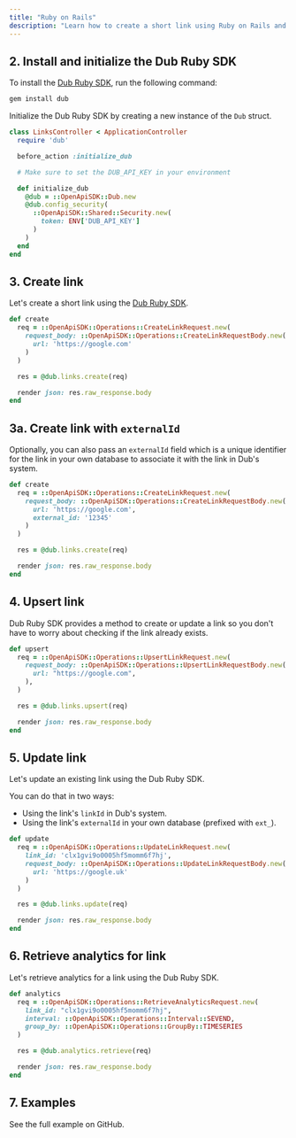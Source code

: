```yaml
---
title: "Ruby on Rails"
description: "Learn how to create a short link using Ruby on Rails and the Dub Ruby SDK."
---
```



<Prerequisites />

## 2. Install and initialize the Dub Ruby SDK

<Steps titleSize="h3">

<Step title="Install">

To install the [Dub Ruby SDK](https://d.to/ruby), run the following command:

```bash bash
gem install dub
```

</Step>

<Step title="Initialize">

Initialize the Dub Ruby SDK by creating a new instance of the `Dub` struct.

```ruby
class LinksController < ApplicationController
  require 'dub'

  before_action :initialize_dub

  # Make sure to set the DUB_API_KEY in your environment

  def initialize_dub
    @dub = ::OpenApiSDK::Dub.new
    @dub.config_security(
      ::OpenApiSDK::Shared::Security.new(
        token: ENV['DUB_API_KEY']
      )
    )
  end
end
```

</Step>

</Steps>

## 3. Create link

Let's create a short link using the [Dub Ruby SDK](https://d.to/ruby).

```ruby links_controller.rb
def create
  req = ::OpenApiSDK::Operations::CreateLinkRequest.new(
    request_body: ::OpenApiSDK::Operations::CreateLinkRequestBody.new(
      url: 'https://google.com'
    )
  )

  res = @dub.links.create(req)

  render json: res.raw_response.body
end
```

<Accordion title="Full list of available attributes for the Link model">
  <LinkArguments />
</Accordion>

## 3a. Create link with `externalId`

Optionally, you can also pass an `externalId` field which is a unique identifier for the link in your own database to associate it with the link in Dub's system.

```ruby links_controller.rb
def create
  req = ::OpenApiSDK::Operations::CreateLinkRequest.new(
    request_body: ::OpenApiSDK::Operations::CreateLinkRequestBody.new(
      url: 'https://google.com',
      external_id: '12345'
    )
  )

  res = @dub.links.create(req)

  render json: res.raw_response.body
end
```

## 4. Upsert link

Dub Ruby SDK provides a method to create or update a link so you don't have to worry about checking if the link already exists.

```ruby links_controller.rb
def upsert
  req = ::OpenApiSDK::Operations::UpsertLinkRequest.new(
    request_body: ::OpenApiSDK::Operations::UpsertLinkRequestBody.new(
      url: "https://google.com",
    ),
  )

  res = @dub.links.upsert(req)

  render json: res.raw_response.body
end
```

## 5. Update link

Let's update an existing link using the Dub Ruby SDK.

You can do that in two ways:

- Using the link's `linkId` in Dub's system.
- Using the link's `externalId` in your own database (prefixed with `ext_`).

```ruby links_controller.rb
def update
  req = ::OpenApiSDK::Operations::UpdateLinkRequest.new(
    link_id: 'clx1gvi9o0005hf5momm6f7hj',
    request_body: ::OpenApiSDK::Operations::UpdateLinkRequestBody.new(
      url: 'https://google.uk'
    )
  )

  res = @dub.links.update(req)

  render json: res.raw_response.body
end
```

## 6. Retrieve analytics for link

Let's retrieve analytics for a link using the Dub Ruby SDK.

```ruby index.rb
def analytics
  req = ::OpenApiSDK::Operations::RetrieveAnalyticsRequest.new(
    link_id: "clx1gvi9o0005hf5momm6f7hj",
    interval: ::OpenApiSDK::Operations::Interval::SEVEND,
    group_by: ::OpenApiSDK::Operations::GroupBy::TIMESERIES
  )

  res = @dub.analytics.retrieve(req)

  render json: res.raw_response.body
end
```

## 7. Examples

<CardGroup cols={2}>
  <Card
    title="Rails Example"
    icon="arrow-up-right-from-square"
    href="https://github.com/dubinc/examples/tree/main/ruby/rails/example"
  >
    See the full example on GitHub.
  </Card>
</CardGroup>
